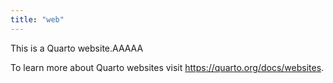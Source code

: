 ```yaml
---
title: "web"
---
```


This is a Quarto website.AAAAA

To learn more about Quarto websites visit <https://quarto.org/docs/websites>.

